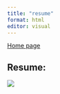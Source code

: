 ```yaml
---
title: "resume"
format: html
editor: visual
---
```


[Home page](https://laurenprentice.github.io/mywebsiteprentice/index.html)

## Resume:

![](Screen Shot 2023-12-05 at 7.48.50 PM.png)

